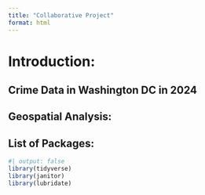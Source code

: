 ```yaml
---
title: "Collaborative Project"
format: html
---
```


# Introduction:

## Crime Data in Washington DC in 2024

## Geospatial Analysis:

## List of Packages:

```r
#| output: false
library(tidyverse)
library(janitor)
library(lubridate)
```
